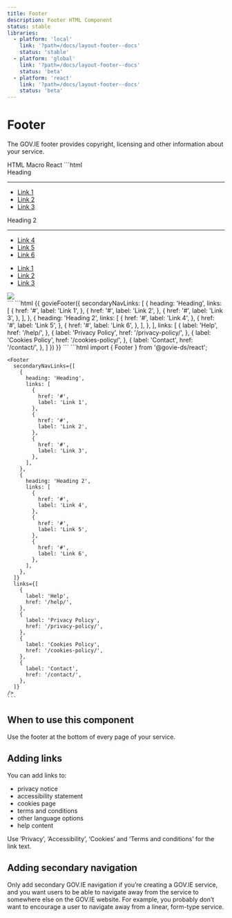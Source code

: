 ```yaml
---
title: Footer
description: Footer HTML Component
status: stable
libraries:
  - platform: 'local'
    link: '?path=/docs/layout-footer--docs'
    status: 'stable'
  - platform: 'global'
    link: '?path=/docs/layout-footer--docs'
    status: 'beta'
  - platform: 'react'
    link: '?path=/docs/layout-footer--docs'
    status: 'beta'
---
```


# Footer

The GOV.IE footer provides copyright, licensing and other information about your service.

<ComponentStatusBlock componentId="footer" />

<Footer
  secondaryNavLinks={[
    {
      heading: 'Heading',
      links: [
        {
          href: '#',
          label: 'Link 1',
        },
        {
          href: '#',
          label: 'Link 2',
        },
        {
          href: '#',
          label: 'Link 3',
        },
      ],
    },
    {
      heading: 'Heading 2',
      links: [
        {
          href: '#',
          label: 'Link 4',
        },
        {
          href: '#',
          label: 'Link 5',
        },
        {
          href: '#',
          label: 'Link 6',
        },
      ],
    },
  ]}
  links={[
    {
      label: 'Help',
      href: '/help/',
    },
    {
      label: 'Privacy Policy',
      href: '/privacy-policy/',
    },
    {
      label: 'Cookies Policy',
      href: '/cookies-policy/',
    },
    {
      label: 'Contact',
      href: '/contact/',
    },
  ]}
/>

<Tabs id="tab1">
  <TabList>
    <TabItem value="tab11" checked>HTML</TabItem>
    <TabItem value="tab12">Macro</TabItem>
    <TabItem value="tab13">React</TabItem>
  </TabList>
  <TabPanel value="tab11">        
    ```html
    <footer class="gi-footer">
      <div class="gi-layout-container">
        <div class="footer-secondary-nav-links">
          <div>
            <div class="gi-heading-md">Heading</div>
            <hr class="gi-section-break-md"/>
            <ul>
              <li>
                <a href="#">Link 1</a>
              </li>
              <li>
                <a href="#">Link 2</a>
              </li>
              <li>
                <a href="#">Link 3</a>
              </li>
            </ul>
          </div>
          <div>
            <div class="gi-heading-md">Heading 2</div>
            <hr class="gi-section-break-md"/>
            <ul>
              <li>
                <a href="#">Link 4</a>
              </li>
              <li>
                <a href="#">Link 5</a>
              </li>
              <li>
                <a href="#">Link 6</a>
              </li>
            </ul>
          </div>
        </div>
        <div class="footer-primary-nav-links">
          <ul>
            <li data-testid="main-link-0">
              <a href="#">Link 1</a>
            </li>
            <li data-testid="main-link-1">
              <a href="#">Link 2</a>
            </li>
            <li data-testid="main-link-2">
              <a href="#">Link 3</a>
            </li>
          </ul>
          <div class="logo-container">
            <img src="/logo.svg" />
          </div>
        </div>
      </div>
    </footer>
    ```
  </TabPanel>
  <TabPanel value="tab12">        
    ```html
    {{ govieFooter({
        secondaryNavLinks: [
            {
              heading: 'Heading',
              links: [
                {
                  href: '#',
                  label: 'Link 1',
                },
                {
                  href: '#',
                  label: 'Link 2',
                },
                {
                  href: '#',
                  label: 'Link 3',
                },
              ],
            },
            {
              heading: 'Heading 2',
              links: [
                {
                  href: '#',
                  label: 'Link 4',
                },
                {
                  href: '#',
                  label: 'Link 5',
                },
                {
                  href: '#',
                  label: 'Link 6',
                },
              ],
            },
        ],
        links: [
          {
              label: 'Help',
              href: '/help/',
          },
          {
              label: 'Privacy Policy',
              href: '/privacy-policy/',
          },
          {
              label: 'Cookies Policy',
              href: '/cookies-policy/',
          },
          {
              label: 'Contact',
              href: '/contact/',
          },
        ]
      })
    }}
    ```
  </TabPanel>
  <TabPanel value="tab13">
    ```html
    import { Footer } from '@govie-ds/react';

    <Footer
      secondaryNavLinks={[
        {
          heading: 'Heading',
          links: [
            {
              href: '#',
              label: 'Link 1',
            },
            {
              href: '#',
              label: 'Link 2',
            },
            {
              href: '#',
              label: 'Link 3',
            },
          ],
        },
        {
          heading: 'Heading 2',
          links: [
            {
              href: '#',
              label: 'Link 4',
            },
            {
              href: '#',
              label: 'Link 5',
            },
            {
              href: '#',
              label: 'Link 6',
            },
          ],
        },
      ]}
      links={[
        {
          label: 'Help',
          href: '/help/',
        },
        {
          label: 'Privacy Policy',
          href: '/privacy-policy/',
        },
        {
          label: 'Cookies Policy',
          href: '/cookies-policy/',
        },
        {
          label: 'Contact',
          href: '/contact/',
        },
      ]}
    />
    ```
  </TabPanel>
</Tabs>

## When to use this component

Use the footer at the bottom of every page of your service.

## Adding links

You can add links to:

- privacy notice
- accessibility statement
- cookies page
- terms and conditions
- other language options
- help content

Use ‘Privacy’, ‘Accessibility’, ‘Cookies’ and ‘Terms and conditions’ for the link text.

## Adding secondary navigation

Only add secondary GOV.IE navigation if you’re creating a GOV.IE service, and you want users to be able to navigate away from the service to somewhere else on the GOV.IE website. For example, you probably don’t want to encourage a user to navigate away from a linear, form-type service.
